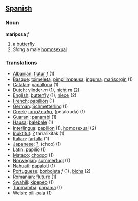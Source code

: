 ==[[Spanish]]==
=== Noun ===

'''mariposa''' ''f''

# a [[butterfly]]
# ''Slang'' a male [[homosexual]]

===[[Translation]]s===
*[[Albanian]]: [[flutur]] ''f'' (1)
*[[Basque]]: [[tximeleta]], [[pimpilimpausa]], [[inguma]], [[marisorgin]] (1)
*[[Catalan]]: [[papallona]] (1)
*[[Dutch]]: [[vlinder]] ''m'' (1), [[nicht]] ''m'' (2)
*[[English]]: [[butterfly]] (1), [[niece]] (2)
*[[French]]: [[papillion]] (1)
*[[German]]: [[Schmetterling]] (1)
*[[Greek]]: [[πεταλουδα]], (petalouda) (1)
*[[Guarani]]: [[panambi]] (1)
*[[Hausa]]: [[balebale]] (1)
*[[Interlingua]]: [[papilion]] (1), [[homosexual]] (2)
*[[Inuktitut]]: [[?]] tarralikitak (1)
*[[Italian]]: [[farfalla]] (1)
*[[Japanese]]: [[ ? ]], (choo) (1)
*[[Latin]]: [[papilio]] (1)
*[[Mataco]]: [[choqoq]] (1)
*[[Norwegian]]: [[sommerfugl]] (1)
*[[Nahuatl]]: [[papalotl]] (1)
*[[Portuguese]]: [[borboleta]] ''f'' (1), [[bicha]] (2)
*[[Romanian]]: [[fluture]] (1)
*[[Swahili]]: [[kipepeo]] (1)
*[[Tupinambá]]: [[panama]] (1)
*[[Welsh]]: [[pili-pala]] (1)